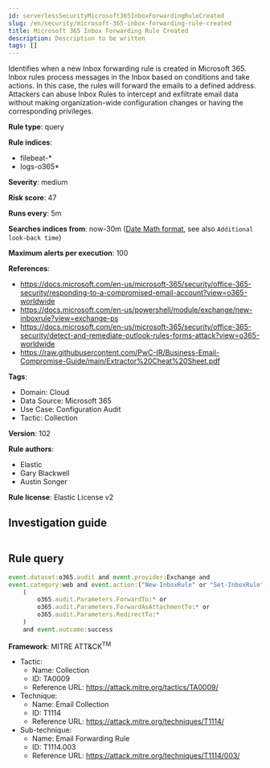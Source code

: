 ```yaml
---
id: serverlessSecurityMicrosoft365InboxForwardingRuleCreated
slug: /en/security/microsoft-365-inbox-forwarding-rule-created
title: Microsoft 365 Inbox Forwarding Rule Created
description: Description to be written
tags: []
---
```


<div id="microsoft-365-inbox-forwarding-rule-created"></div>

Identifies when a new Inbox forwarding rule is created in Microsoft 365. Inbox rules process messages in the Inbox based on conditions and take actions. In this case, the rules will forward the emails to a defined address. Attackers can abuse Inbox Rules to intercept and exfiltrate email data without making organization-wide configuration changes or having the corresponding privileges.

**Rule type**: query

**Rule indices**: 

* filebeat-*
* logs-o365*

**Severity**: medium

**Risk score**: 47

**Runs every**: 5m

**Searches indices from**: now-30m ([Date Math format](((ref))/common-options.html#date-math), see also <DocLink id="serverlessSecurityRulesUiCreate" section="set-the-rules-schedule">`Additional look-back time`</DocLink>)

**Maximum alerts per execution**: 100

**References**: 

* https://docs.microsoft.com/en-us/microsoft-365/security/office-365-security/responding-to-a-compromised-email-account?view=o365-worldwide
* https://docs.microsoft.com/en-us/powershell/module/exchange/new-inboxrule?view=exchange-ps
* https://docs.microsoft.com/en-us/microsoft-365/security/office-365-security/detect-and-remediate-outlook-rules-forms-attack?view=o365-worldwide
* https://raw.githubusercontent.com/PwC-IR/Business-Email-Compromise-Guide/main/Extractor%20Cheat%20Sheet.pdf

**Tags**: 

* Domain: Cloud
* Data Source: Microsoft 365
* Use Case: Configuration Audit
* Tactic: Collection

**Version**: 102

**Rule authors**: 

* Elastic
* Gary Blackwell
* Austin Songer

**Rule license**: Elastic License v2

## Investigation guide

```markdown

```

## Rule query

```js
event.dataset:o365.audit and event.provider:Exchange and
event.category:web and event.action:("New-InboxRule" or "Set-InboxRule") and
    (
        o365.audit.Parameters.ForwardTo:* or
        o365.audit.Parameters.ForwardAsAttachmentTo:* or
        o365.audit.Parameters.RedirectTo:*
    )
    and event.outcome:success

```

**Framework**: MITRE ATT&CK<sup>TM</sup>

* Tactic:
    * Name: Collection
    * ID: TA0009
    * Reference URL: https://attack.mitre.org/tactics/TA0009/
* Technique:
    * Name: Email Collection
    * ID: T1114
    * Reference URL: https://attack.mitre.org/techniques/T1114/
* Sub-technique:
    * Name: Email Forwarding Rule
    * ID: T1114.003
    * Reference URL: https://attack.mitre.org/techniques/T1114/003/

